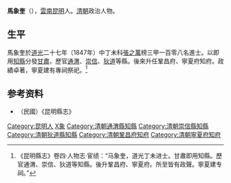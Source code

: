 '''馬象奎'''（{{bd|？||？}}），[[雲南|雲南]][[昆明|昆明]]人。[[清朝|清朝]]政治人物。

== 生平 ==
馬象奎於[[道光|道光]]二十七年（1847年）中丁未科[[張之萬|張之萬]]榜三甲一百零八名進士。以即用[[知縣|知縣]]分發[[甘肅|甘肅]]，歷官[[通渭|通渭]]、[[崇信|崇信]]、[[狄道|狄道]]等縣。後來升任鞏昌府、寧夏府知府。政績卓著，寧夏建有專祠祭祀。<ref>《昆明縣志》卷四·人物志·宦绩：“马象奎，道光丁未进士。甘肅即用知縣。歷官通渭、崇信、狄道等知縣。後升鞏昌府、寧夏府。所至皆有政聲。寧夏建专祠。”</ref>

== 参考资料 ==
{{reflist}}

*（民國）《昆明縣志》

{{道光二十七年丁未科殿試金榜}}

{{Authority control}}

{{DEFAULTSORT:Ma馬}}
[[Category:昆明人|Category:昆明人]]
[[Category:馬姓|X象]]
[[Category:清朝通渭縣知縣|Category:清朝通渭縣知縣]]
[[Category:清朝崇信縣知縣|Category:清朝崇信縣知縣]]
[[Category:清朝狄道縣知縣|Category:清朝狄道縣知縣]]
[[Category:清朝鞏昌府知府|Category:清朝鞏昌府知府]]
[[Category:清朝寧夏府知府|Category:清朝寧夏府知府]]


{{清朝人物小作品}}
